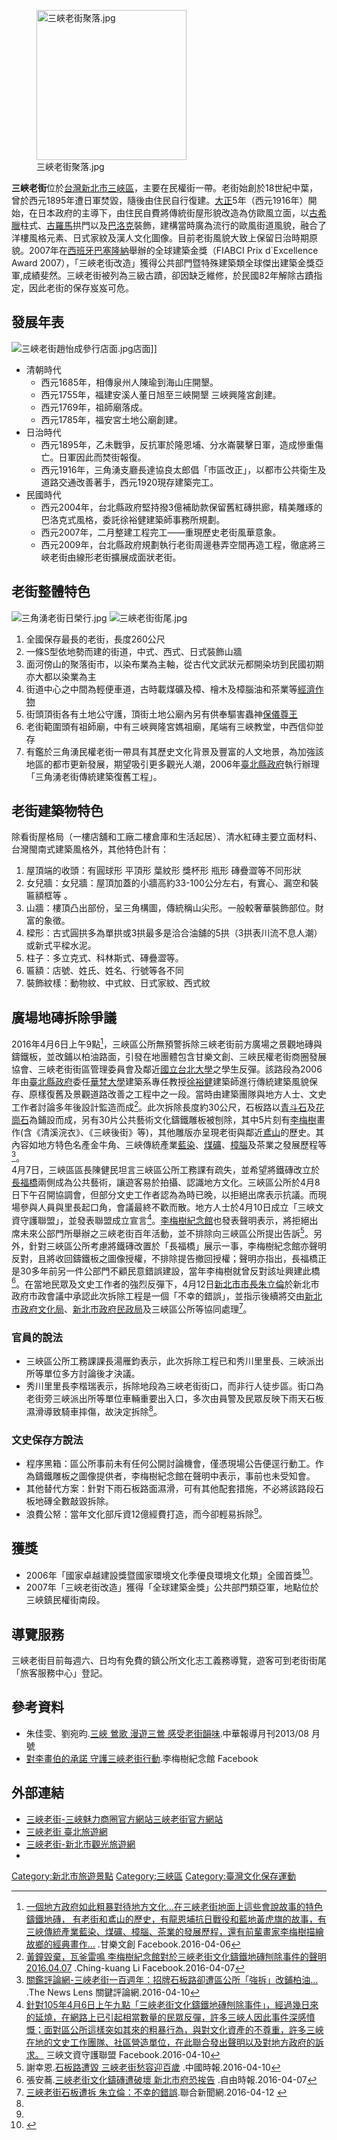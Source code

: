 {{Infobox street
| name                    = 三峽老街
| marker_image            =
| native_name             = Sanxia Old Street
| native_name_lang        = zh
| alternate_name          =
| image                   = 三峽老街成和染坊、林榮祥染坊與老元吉附近 20190730.jpg
| image_size              = 250px
| image_alt               =
| image_map               =
| caption                 = 成和染坊、林榮祥染坊與老元吉
| map_type                =
| map_size                =
| map_caption             =
| map_alt                 =
| other_name              =三角湧老街
| former_names            =
| part_of                 =三峽
| namesake                =
| type                    = [[街道|街道]]
| owner                   =
| maint                   =
| length                  =
| length_m                =
| length_ft               =
| length_km               =
| length_mi               =
| length_ref              =
| length_notes            =
| width                   =
| area                    =
| addresses               =
| location                = [[新北市|新北市]][[三峽區|三峽區]]民權街
| arrondissement          =
| quarter                 =
| postal_code             =
| metro                   =
| coordinates             =
| direction_a             =
| terminus_a              =
| direction_b             =
| terminus_b              =
| junction                =
| north                   =
| east                    =
| south                   =
| west                    =
| main_contractor         =
| cost                    =
| references              =
| commissioning_date      =
| construction_start_date =
| completion_date         =
| inauguration_date       = <!-- {{Start date|YYYY|MM|DD}} -->
| demolition_date         =
| designer                =
| known_for               =
| status                  =
| website                 = <!-- {{URL|example.com}} -->
}}
[[File:三峽老街聚落.jpg|240px]]


'''三峽老街'''位於[[台灣|台灣]][[新北市|新北市]][[三峽區|三峽區]]，主要在民權街一帶。老街始創於18世紀中葉，曾於西元1895年遭日軍焚毀，隨後由住民自行復建。[[大正|大正]]5年（西元1916年）開始，在日本政府的主導下，由住民自費將傳統街屋形貌改造為仿歐風立面，以[[古希臘|古希臘]]柱式、[[古羅馬|古羅馬]]拱門以及[[巴洛克|巴洛克]]裝飾，建構當時廣為流行的歐風街道風貌，融合了洋樓風格元素、日式家紋及漢人文化圖像。目前老街風貌大致上保留日治時期原貌。2007年在[[西班牙|西班牙]][[巴塞隆納|巴塞隆納]]舉辦的全球建築金獎（FIABCI Prix d`Excellence Award 2007），「三峽老街改造」獲得公共部門暨特殊建築類全球傑出建築金獎亞軍,成績斐然。三峽老街被列為三級古蹟，卻因缺乏維修，於民國82年解除古蹟指定，因此老街的保存岌岌可危。

== 發展年表 ==
[[File:三峽老街趙怡成參行店面.jpg|thumb]]店面]]
*清朝時代
**西元1685年，相傳泉州人陳瑜到海山庄開墾。
**西元1755年，福建安溪人董日旭至三峽開墾 三峽興隆宮創建。
**西元1769年，祖師廟落成。
**西元1785年，福安宮土地公廟創建。
*日治時代
**西元1895年，乙未戰爭，反抗軍於隆恩埔、分水崙襲擊日軍，造成慘重傷亡。日軍因此而焚街報復。
**西元1916年，三角湧支廳長達協良太郎倡「市區改正」，以都市公共衛生及道路交通改善著手，西元1920現存建築完工。
*民國時代
**西元2004年，台北縣政府堅持撥3億補助款保留舊紅磚拱廊，精美雕琢的巴洛克式風格，委託徐裕健建築師事務所規劃。
**西元2007年，二月整建工程完工——重現歷史老街風華意象。
**西元2009年，台北縣政府規劃執行老街周邊巷弄空間再造工程，徹底將三峽老街由線形老街擴展成面狀老街。

== 老街整體特色 ==
[[File:三角湧老街日榮行.jpg|thumb]]
[[File:三峽老街街尾.jpg|thumb]]
#全國保存最長的老街，長度260公尺
#一條S型依地勢而建的街道，中式、西式、日式裝飾山牆
#面河傍山的聚落街市，以染布業為主軸，從古代文武狀元都開染坊到民國初期亦大都以染業為主
#街道中心之中間為輕便車道，古時載煤礦及樟、檜木及樟腦油和茶業等[[經濟作物|經濟作物]]
#街頭頂街各有土地公守護，頂街土地公廟內另有供奉驅害蟲神[[保儀尊王|保儀尊王]]
#老街範圍頭有祖師廟，中有三峽興隆宮媽祖廟，尾端有三峽教堂，中西信仰並存
#有鑑於三角湧民權老街一帶具有其歷史文化背景及豐富的人文地景，為加強該地區的都市更新發展，期望吸引更多觀光人潮，2006年[[臺北縣政府|臺北縣政府]]執行辦理「三角湧老街傳統建築復舊工程」。

== 老街建築物特色 ==
除看街屋格局（一樓店舖和工廠二樓倉庫和生活起居）、清水紅磚主要立面材料、台灣閩南式建築風格外，其他特色計有：
#屋頂端的收頭：有圓球形 平頂形 葉紋形 獎杯形 瓶形 磚疊澀等不同形狀
#女兒牆：女兒牆：屋頂加蓋的小牆高約33-100公分左右，有實心、漏空和裝匾額框等 。
#山牆：樓頂凸出部份，呈三角構圖，傳統稱山尖形。一般較奢華裝飾部位。財富的象徵。
#樑形：古式圓拱多為單拱或3拱最多是洽合油舖的5拱（3拱表川流不息人潮）或新式平樑水泥。
#柱子：多立克式、科林斯式、磚疊澀等。
#匾額：店號、姓氏、姓名、行號等各不同
#裝飾紋樣：動物紋、中式紋、日式家紋、西式紋

==廣場地磚拆除爭議==
{{Cquote|「用這樣子粗暴的手法去做這樣子的一個改變，即便是為了交通安全，都是不妥的、也不應該的。所以我代表市府對文史工作者，以及全體民眾表達歉意。」——新北市長朱立倫}}
2016年4月6日上午9點<ref>[https://www.facebook.com/thecan.tw/posts/1159373844086322 一個地方政府如此粗暴對待地方文化...在三峽老街地面上這些會說故事的特色鑄鐵地磚， 有老街和鳶山的歷史，有龍恩埔抗日戰役和藍地黃虎旗的故事，有三峽傳統產業藍染、煤礦、樟腦、茶業的發展歷程，還有前輩畫家李梅樹描繪故鄉的經典畫作…] {{Wayback|url=https://www.facebook.com/thecan.tw/posts/1159373844086322 |date=20190218211112 }}.甘樂文創 Facebook.2016-04-06</ref>，三峽區公所無預警拆除三峽老街前方廣場之景觀地磚與鑄鐵板，並改鋪以柏油路面，引發在地團體包含甘樂文創、三峽民權老街商圈發展協會、三峽老街街區管理委員會及鄰近[[國立台北大學|國立台北大學]]之學生反彈。該路段為2006年由[[臺北縣政府|臺北縣政府]]委任[[華梵大學|華梵大學]]建築系專任教授[[徐裕健|徐裕健]]建築師進行傳統建築風貌保存、原樣復舊及景觀道路改善之工程中之一段。當時由建築團隊與地方人士、文史工作者討論多年後設計監造而成<ref name="sia">[https://www.facebook.com/chingkuang/posts/10205159991513035 黃鐘毀棄，瓦釜雷鳴 李梅樹紀念館對於三峽老街文化鑄鐵地磚刨除事件的聲明2016.04.07] {{Wayback|url=https://www.facebook.com/chingkuang/posts/10205159991513035 |date=20190218211112 }}.Ching-kuang Li Facebook.2016-04-07</ref>。此次拆除長度約30公尺，石板路以[[青斗石|青斗石]]及[[花崗石|花崗石]]為鋪設而成，另有30片公共藝術文化鑄鐵雕板被刨除，其中5片刻有[[李梅樹|李梅樹]]畫作(含《清溪浣衣》、《三峽後街》等)，其他雕版亦呈現老街與鄰近[[鳶山|鳶山]]的歷史。其內容如地方特色名產金牛角、三峽傳統產業[[藍染|藍染]]、[[煤礦|煤礦]]、[[樟腦|樟腦]]及茶業之發展歷程等<ref name="lens">[http://www.thenewslens.com/post/309309/ 關鑑評論網-三峽老街一百週年：招牌石板路卻遭區公所「強拆」改鋪柏油...] {{Wayback|url=http://www.thenewslens.com/post/309309/ |date=20160411012827 }}.The News Lens 關鍵評論網.2016-04-10</ref>。<br />
4月7日，三峽區區長陳健民坦言三峽區公所工務課有疏失，並希望將鐵磚改立於[[長福橋|長福橋]]兩側成為公共藝術，讓遊客易於拍攝、認識地方文化。三峽區公所於4月8日下午召開協調會，但部分文史工作者認為為時已晚，以拒絕出席表示抗議。而現場參與人員與里長起口角，會議最終不歡而散。地方人士於4月10日成立「三峽文資守護聯盟」，並發表聯盟成立宣言<ref>[https://www.facebook.com/sanxiacultureprotect/posts/633718760113997 針對105年4月6日上午九點「三峽老街文化鑄鐵地磚刨除事件」，經過幾日來的延燒，在網路上已引起相當數量的民眾反彈，許多三峽人因此事件深感憤慨；面對區公所這樣突如其來的粗暴行為，與對文化資產的不尊重，許多三峽在地的文史工作團隊、社區營造單位，在此聯合發出聲明以及對地方政府的訴求。] {{Wayback|url=https://www.facebook.com/sanxiacultureprotect/posts/633718760113997 |date=20190218211112 }}三峽文資守護聯盟 Facebook.2016-04-10</ref>。[[李梅樹紀念館|李梅樹紀念館]]也發表聲明表示，將拒絕出席未來公部門所舉辦之三峽老街百年活動，並不排除向三峽區公所提出告訴<ref>謝幸恩.[http://www.chinatimes.com/newspapers/20160410000377-260107 石板路遭毀 三峽老街愁容迎百歲] {{Wayback|url=http://www.chinatimes.com/newspapers/20160410000377-260107 |date=20160411215703 }}.中國時報.2016-04-10</ref>。另外，針對三峽區公所考慮將鐵磚改置於「長福橋」展示一事，李梅樹紀念館亦聲明反對，且將收回鑄鐵板之圖像授權，不排除提告撤回授權；聲明亦指出，長福橋正是30多年前另一件公部門不顧民意錯誤建設，當年李梅樹就曾反對該址興建此橋<ref>張安蕎.[http://news.ltn.com.tw/news/life/breakingnews/1657499 三峽老街文化鑄磚遭破壞 新北市府恐挨告] {{Wayback|url=http://news.ltn.com.tw/news/life/breakingnews/1657499 |date=20160411111435 }}.自由時報.2016-04-07</ref>。在當地民眾及文史工作者的強烈反彈下，4月12日[[新北市市長|新北市市長]][[朱立倫|朱立倫]]於新北市政府市政會議中承認此次拆除工程是一個「不幸的錯誤」，並指示後續將交由[[新北市政府文化局|新北市政府文化局]]、[[新北市政府民政局|新北市政府民政局]]及三峽區公所等協同處理<ref>[http://udn.com/news/story/3/1623366 三峽老街石板遭拆 朱立倫：不幸的錯誤].聯合新聞網.2016-04-12 {{Wayback|url=http://udn.com/news/story/3/1623366 |date=20160412070019 }}</ref>。

===官員的說法===
*三峽區公所工務課課長湯雁鈞表示，此次拆除工程已和秀川里里長、三峽派出所等單位多方討論後才決議。
*秀川里里長李楷瑞表示，拆除地段為三峽老街街口，而非行人徒步區。街口為老街旁三峽派出所等單位車輛重要出入口，多次由員警及民眾反映下雨天石板濕滑導致騎車摔傷，故決定拆除<ref name="lens" />。

===文史保存方說法===
*程序黑箱：區公所事前未有任何公開討論機會，僅憑現場公告便逕行動工。作為鑄鐵雕板之圖像提供者，李梅樹紀念館在聲明中表示，事前也未受知會。
*其他替代方案：針對下雨石板路面濕滑，可有其他配套措施，不必將該路段石板地磚全數敲毀拆除。
*浪費公帑：當年文化部斥資12億經費打造，而今卻輕易拆除<ref name="sia" />。

== 獲獎 ==
*2006年「國家卓越建設獎暨國家環境文化季優良環境文化類」全國首獎<ref>{{Cite web |url=http://www.ntpc.gov.tw/web66/_file/2890/upload/top/top3.html |title=台北縣政府辦理「三峽三角湧老街傳統建築風貌保存、原樣復舊及景觀道路改善工程」榮獲「2006國家卓越建設獎」全國首獎 |accessdate=2013-11-04 |archive-date=2013-11-04 |archive-url=https://web.archive.org/web/20131104010639/http://www.ntpc.gov.tw/web66/_file/2890/upload/top/top3.html |dead-url=no }}</ref>。
*2007年「三峽老街改造」獲得「全球建築金獎」公共部門類亞軍，地點位於三峽鎮民權街南段。

== 導覽服務 ==
三峽老街目前每週六、日均有免費的鎮公所文化志工義務導覽，遊客可到老街街尾「旅客服務中心」登記。

==參考資料==
{{reflist}}
*朱佳雯、劉宛昀.[https://archive.is/20130908091038/http://mag.nownews.com/article.php?mag=14-86-19051 三峽 鶯歌 漫遊三鶯 感受老街韻味].中華報導月刊2013/08 月號
*[https://www.facebook.com/events/1722627237977024/ 對李畫伯的承諾 守護三峽老街行動]{{Wayback|url=https://www.facebook.com/events/1722627237977024/ |date=20190218211112 }}.李梅樹紀念館 Facebook

== 外部連結 ==
{{Commonscat|Minquan Old Street}}
* [http://www.sanchiaoyung.com.tw/ 三峽老街-三峽魅力商圈官方網站三峽老街官方網站]{{Wayback|url=http://www.sanchiaoyung.com.tw/ |date=20110127162444 }}
* [https://web.archive.org/web/20181221002522/https://www.travel.taipei/zh-tw/attraction/details/305 三峽老街  臺北旅遊網]
* [https://tour.ntpc.gov.tw/zh-tw/Attraction/Detail?wnd_id=60&id=109664 三峽老街-新北市觀光旅遊網]{{Wayback|url=https://tour.ntpc.gov.tw/zh-tw/Attraction/Detail?wnd_id=60&id=109664 |date=20181220230559 }}
*{{facebook|sanxiacultureprotect|三峽文資守護聯盟}}


{{臺灣老街}}

[[Category:新北市旅遊景點|Category:新北市旅遊景點]]
[[Category:三峽區|Category:三峽區]]
[[Category:臺灣文化保存運動|Category:臺灣文化保存運動]]